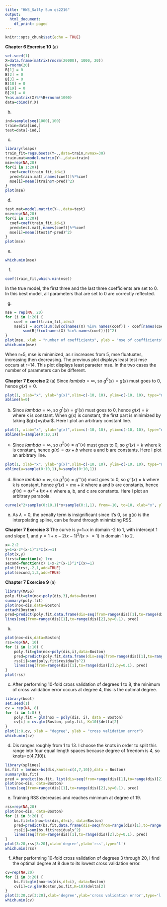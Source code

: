```yaml
---
title: "HW3_Sally Sun qs2216"
output:
  html_document:
    df_print: paged
---
```


```r
knitr::opts_chunk$set(echo = TRUE)
```

**Chapter 6 Exercise 10**
(a)
```r
set.seed(1)
X=data.frame(matrix(rnorm(20000), 1000, 20))
B=rnorm(20)
B[1] = 0
B[2] = 0
B[3] = 0
B[18] = 0
B[19] = 0
B[20] = 0
Y=as.matrix(X)%*%B+rnorm(1000)
data=cbind(Y,X)
```

(b)
```r
ind=sample(seq(1000),100)
train=data[ind,]
test=data[-ind,]
```
(c)
```r
library(leaps)
train_fit=regsubsets(Y~.,data=train,nvmax=30)
train.mat=model.matrix(Y~.,data=train)
mse=rep(NA,20)
for(i in 1:20){
  coef=coef(train_fit,id=i)
  pred=train.mat[,names(coef)]%*%coef
  mse[i]=mean((train$Y-pred)^2)
}
plot(mse)
```
(d)
```r
test.mat=model.matrix(Y~.,data=test)
mse=rep(NA,20)
for(i in 1:20){
  coef=coef(train_fit,id=i)
  pred=test.mat[,names(coef)]%*%coef
  mse[i]=mean((test$Y-pred)^2)
}
plot(mse)
```
(e)
```r
which.min(mse)
```
(f)
```r
coef(train_fit,which.min(mse))
```
In the true model, the first three and the last three coefficients are set to 0. In this best model, all parameters that are set to 0 are correctly reflected. 

(g)
```r
mse = rep(NA, 20)
for (i in 1:20) {
    coef = coef(train_fit,id=i)
    mse[i] = sqrt(sum((B[colnames(X) %in% names(coef)] - coef[names(coef) %in% colnames(X)])^2) + 
        sum(B[!(colnames(X) %in% names(coef))])^2)
}
plot(mse, xlab = "number of coefficients", ylab = "mse of coefficients")
which.min(mse)
```
When r=5, mse is minimized, as r increases from 5, mse fluatuates, increasing then decreasing. 
The previous plot displays least test mse occurs at r=14. This plot displays least paraeter mse. In the two cases the number of parameters can be different. 

**Chapter 7 Exercise 2**
(a) Since $lambda=\infty$, so $g^0{(x)}=g(x)$ must goes to 0, hence $g(x)=0$. 
```r
plot(1, xlab="x", ylab="g(x)",xlim=c(-10, 10), ylim=c(-10, 10), type="n")
abline(h=0)
```
(b) Since $lambda=\infty$, so $g^1{(x)}=g'(x)$ must goes to 0, hence $g(x)=k$ where k is constant. When g(x) is constant, the first part is minimized by taking $g(x)=y\bar$. Here I plot an arbitrary constant line. 
```r
plot(1, xlab="x", ylab="g(x)",xlim=c(-10, 10), ylim=c(-10, 10), type="n")
abline(h=sample(0:10,1))
```
(c) Since $lambda=\infty$, so $g^2{(x)}=g''(x)$ must goes to 0, so $g'(x)=k$ where k is constant, hence $g(x)=ax+b$ where a and b are constants. Here I plot an arbitrary line. 
```r
plot(1, xlab="x", ylab="g(x)",xlim=c(-10, 10), ylim=c(-10, 10), type="n")
abline(a=sample(0:10,1),b=sample(0:10,1))
```
(d) Since $lambda=\infty$, so $g^3{(x)}=g'''(x)$ must goes to 0, so $g''(x)=k$ where k is constant, hence $g'(x)=mx+k$ where a and b are constants, hence $g'(x)=ax^2+bx+c$ where a, b, and c are constants. Here I plot an arbitrary parabola. 
```r
curve(x^2+sample(0:10,1)*x+sample(0:1,1), from=-10, to=10, xlab="x", ylab="g(x)")
```
(e) As $\lambda=0$, the penalty term is insignificant since it's 0, so g(x) is the interpolating spline, can be found through minimizing RSS. 


**Chapter 7 Exercise 3**
The curve is y=1+x in domain -2 to 1, with intercept 1 and slope 1, and $y=1+x-2(x-1)^2I(x>=1)$ in domain 1 to 2. 
```R
x=-2:2
y=1+x-2*(x-1)^2*I(x>=1)
plot(x,y)
first=function(x) 1+x
second=function(x) 1+x-2*(x-1)^2*I(x>=1)
plot(first,-2,1,add=TRUE)
plot(second,1,2,add=TRUE)
```
**Chapter 7 Exercise 9**
(a)
```r
library(MASS)
poly.fit=glm(nox~poly(dis,3),data=Boston)
summary(poly.fit)
plot(nox~dis,data=Boston)
attach(Boston)
pred=predict(poly.fit,data.frame(dis=seq(from=range(dis)[1],to=range(dis)[2],by=0.1)))
lines(seq(from=range(dis)[1],to=range(dis)[2],by=0.1), pred)
```
(b)
```r
plot(nox~dis,data=Boston)
rss=rep(NA, 10)
for (i in 1:10) {
    poly.fit=glm(nox~poly(dis,i),data=Boston)
    pred=predict(poly.fit,data.frame(dis=seq(from=range(dis)[1],to=range(dis)[2],by=0.1)))
    rss[i]=sum(poly.fit$residuals^2)
    lines(seq(from=range(dis)[1],to=range(dis)[2],by=0.1), pred)
}
plot(rss)
```
(c) After performing 10-fold cross validation of degrees 1 to 8, the minimum of cross validation error occurs at degree 4, this is the optimal degree.  
```r
library(boot)
set.seed(1)
cv = rep(NA, 8)
for (i in 1:8) {
    poly.fit = glm(nox ~ poly(dis, i), data = Boston)
    cv[i] = cv.glm(Boston, poly.fit, K=10)$delta[2]
}
plot(1:8,cv, xlab = "degree", ylab = "cross validation error")
which.min(cv)
```
(d) Dis ranges roughly from 1 to 13. I choose the knots in order to split this range into four equal length spaces because degree of freedom is 4, so knots=c(4,7,10)). 
```r
library(splines)
bs.fit = lm(nox~bs(dis,knots=c(4,7,10)),data = Boston)
summary(bs.fit)
pred = predict(bs.fit, list(dis=seq(from=range(dis)[1],to=range(dis)[2],by=0.1)))
plot(nox~dis, data=Boston)
lines(seq(from=range(dis)[1],to=range(dis)[2],by=0.1), pred)
```
(e) Training RSS decreases and reaches minimum at degree of 19.
```r
rss=rep(NA,20)
plot(nox~dis, data=Boston)
for (i in 3:20) {
    bs.fit=lm(nox~bs(dis,df=i), data=Boston)
    pred=predict(bs.fit,data.frame(dis=seq(from=range(dis)[1],to=range(dis)[2],by=0.1)))
    rss[i]=sum(bs.fit$residuals^2)
    lines(seq(from=range(dis)[1],to=range(dis)[2],by=0.1), pred)
}
plot(3:20,rss[3:20],xlab='degree',ylab='rss',type='l')
which.min(rss)
```
(f) After performing 10-fold cross validation of degrees 3 through 20, I find the optimal degree at 8 due to its lowest cross validation error.
```r
cv=rep(NA,20)
for (i in 3:20) {
    bs.fit=glm(nox~bs(dis,df=i), data=Boston)
    cv[i]=cv.glm(Boston,bs.fit,K=10)$delta[2]
}
plot(3:20,cv[3:20],xlab='degree',ylab='cross validation error',type='l')
which.min(cv)
```